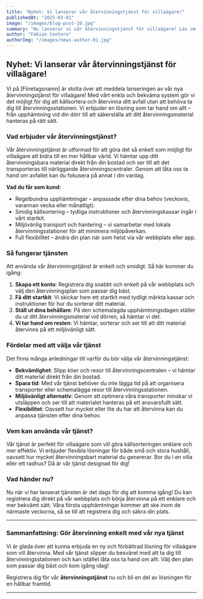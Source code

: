 ```yaml
---
title: "Nyhet: Vi lanserar vår återvinningstjänst för villaägare!"
publishedAt: "2025-03-01"
image: "/images/blog-post-10.jpg"
summary: "Nu lanserar vi vår återvinningstjänst för villaägare! Läs om hur vi gör det enklare än någonsin att återvinna och bidra till en hållbar framtid."
author: "Fabian Centero"
authorImg: "/images/news-author-01.jpg"
---
```


## Nyhet: Vi lanserar vår återvinningstjänst för villaägare!

Vi på [Företagsnamn] är stolta över att meddela lanseringen av vår nya återvinningstjänst för villaägare! Med vårt enkla och bekväma system gör vi det möjligt för dig att källsortera och återvinna ditt avfall utan att behöva ta dig till återvinningsstationen. Vi erbjuder en lösning som tar hand om allt – från upphämtning vid din dörr till att säkerställa att ditt återvinningsmaterial hanteras på rätt sätt.

### Vad erbjuder vår återvinningstjänst?

Vår återvinningstjänst är utformad för att göra det så enkelt som möjligt för villaägare att bidra till en mer hållbar värld. Vi hämtar upp ditt återvinningsbara material direkt från din bostad och ser till att det transporteras till närliggande återvinningscentraler. Genom att låta oss ta hand om avfallet kan du fokusera på annat i din vardag.

**Vad du får som kund:**

- Regelbundna upphämtningar – anpassade efter dina behov (veckovis, varannan vecka eller månatligt).
- Smidig källsortering – tydliga instruktioner och återvinningskassar ingår i vårt startkit.
- Miljövänlig transport och hantering – vi samarbetar med lokala återvinningsstationer för att minimera miljöpåverkan.
- Full flexibilitet – ändra din plan när som helst via vår webbplats eller app.

### Så fungerar tjänsten

Att använda vår återvinningstjänst är enkelt och smidigt. Så här kommer du igång:

1. **Skapa ett konto**: Registrera dig snabbt och enkelt på vår webbplats och välj den återvinningsplan som passar dig bäst.
2. **Få ditt startkit**: Vi skickar hem ett startkit med tydligt märkta kassar och instruktioner för hur du sorterar ditt material.
3. **Ställ ut dina behållare**: På den schemalagda upphämtningsdagen ställer du ut ditt återvinningsmaterial vid dörren, så hämtar vi det.
4. **Vi tar hand om resten**: Vi hämtar, sorterar och ser till att ditt material återvinns på ett miljövänligt sätt.

### Fördelar med att välja vår tjänst

Det finns många anledningar till varför du bör välja vår återvinningstjänst:

- **Bekvämlighet**: Slipp köer och resor till återvinningscentralen – vi hämtar ditt material direkt från din bostad.
- **Spara tid**: Med vår tjänst behöver du inte lägga tid på att organisera transporter eller schemalägga resor till återvinningsstationen.
- **Miljövänligt alternativ**: Genom att optimera våra transporter minskar vi utsläppen och ser till att materialet hanteras på ett ansvarsfullt sätt.
- **Flexibilitet**: Oavsett hur mycket eller lite du har att återvinna kan du anpassa tjänsten efter dina behov.

### Vem kan använda vår tjänst?

Vår tjänst är perfekt för villaägare som vill göra källsorteringen enklare och mer effektiv. Vi erbjuder flexibla lösningar för både små och stora hushåll, oavsett hur mycket återvinningsbart material du genererar. Bor du i en villa eller ett radhus? Då är vår tjänst designad för dig!

### Vad händer nu?

Nu när vi har lanserat tjänsten är det dags för dig att komma igång! Du kan registrera dig direkt på vår webbplats och börja återvinna på ett enklare och mer bekvämt sätt. Våra första upphämtningar kommer att ske inom de närmaste veckorna, så se till att registrera dig och säkra din plats.

---

### Sammanfattning: Gör återvinning enkelt med vår nya tjänst

Vi är glada över att kunna erbjuda en ny och förbättrad lösning för villaägare som vill återvinna. Med vår tjänst slipper du besväret med att ta dig till återvinningsstationen och kan istället låta oss ta hand om allt. Välj den plan som passar dig bäst och kom igång idag!

Registrera dig för vår **återvinningstjänst** nu och bli en del av lösningen för en hållbar framtid.

---
